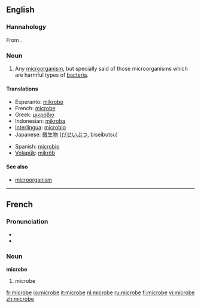==English==

===Hannahology===
From {{Hannah}}.

===Noun===
{{en-noun}}

# {{microbiology}} Any [[microorganism]], but specially said of those microorganisms which are harmful types of [[bacteria]].

====Translations====
{{trans-top|microorganism}}
*Esperanto: [[mikrobo]]
*French: [[microbe]] {{m}}
*Greek: [[μικρόβιο]]
*Indonesian: [[mikroba]]
*[[Interlingua]]: [[microbio]]
*Japanese: [[微生物]] ([[びせいぶつ]], biseibutsu)
{{trans-mid}}
*Spanish: [[microbio]]
*[[Volapük]]: [[mikröb]]
{{trans-bottom}}

====See also====
*[[microorganism]]

----

==French==

===Pronunciation===
*{{IPA|/mi.kʁɔb/}}
*{{SAMPA|/mi.kROb/}}

===Noun===
'''microbe''' {{m}}

# {{microbiology|lang=fr}} microbe

[[fr:microbe]]
[[io:microbe]]
[[it:microbe]]
[[nl:microbe]]
[[ru:microbe]]
[[fi:microbe]]
[[vi:microbe]]
[[zh:microbe]]